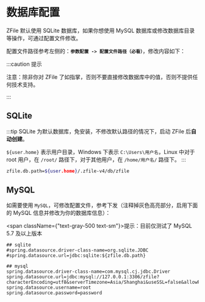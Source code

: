 # 数据库配置

ZFile 默认使用 SQLite 数据库，如果你想使用 MySQL 数据库或修改数据库目录等操作，可通过配置文件修改。

配置文件路径参考左侧的：**`参数配置 -> 配置文件路径（必看）`**，修改内容如下：


:::caution 提示

注意：除非你对 ZFile 了如指掌，否则不要直接修改数据库中的值，否则不提供任何技术支持。

:::

## SQLite

:::tip
SQLite 为默认数据库，免安装，不修改默认路径的情况下，启动 ZFile 后**自动创建**。

`${user.home}` 表示用户目录，Windows 下表示 `C:\Users\用户名`，Linux 中对于 root 用户，在 `/root/` 路径下，对于其他用户，在 `/home/用户名/` 路径下。
:::

```bash showLineNumbers
zfile.db.path=${user.home}/.zfile-v4/db/zfile
```

## MySQL

如需要使用 `MySQL`，可修改配置文件，参考下发（注释掉灰色高亮部分，启用下面的 MySQL 信息并修改为你的数据库信息）：

<span className={"text-gray-500 text-sm"}>提示：目前仅测试了 MySQL 5.7 及以上版本</span>


```properties showLineNumbers {1-3}
## sqlite
#spring.datasource.driver-class-name=org.sqlite.JDBC
#spring.datasource.url=jdbc:sqlite:${zfile.db.path}

## mysql
spring.datasource.driver-class-name=com.mysql.cj.jdbc.Driver
spring.datasource.url=jdbc:mysql://127.0.0.1:3306/zfile?characterEncoding=utf8&serverTimezone=Asia/Shanghai&useSSL=false&allowPublicKeyRetrieval=true
spring.datasource.username=root
spring.datasource.password=password
```